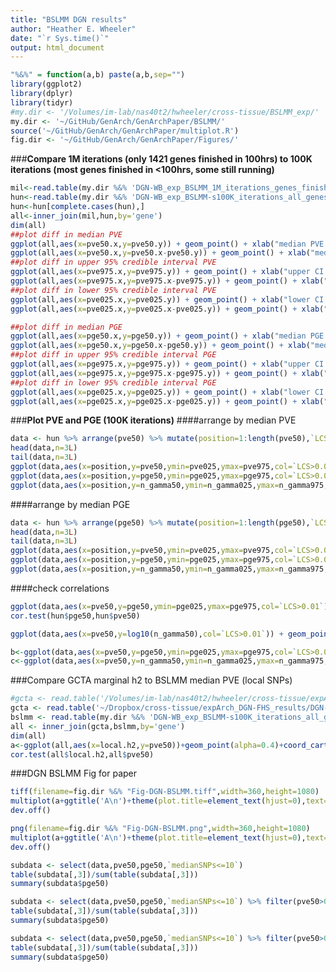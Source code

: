 ```yaml
---
title: "BSLMM DGN results"
author: "Heather E. Wheeler"
date: "`r Sys.time()`"
output: html_document
---
```


```r
"%&%" = function(a,b) paste(a,b,sep="")
library(ggplot2)
library(dplyr)
library(tidyr)
#my.dir <- '/Volumes/im-lab/nas40t2/hwheeler/cross-tissue/BSLMM_exp/'
my.dir <- '~/GitHub/GenArch/GenArchPaper/BSLMM/'
source('~/GitHub/GenArch/GenArchPaper/multiplot.R')
fig.dir <- '~/GitHub/GenArch/GenArchPaper/Figures/'
```

###**Compare 1M iterations (only 1421 genes finished in 100hrs) to 100K iterations (most genes finished in <100hrs, some still running)**
```r
mil<-read.table(my.dir %&% 'DGN-WB_exp_BSLMM_1M_iterations_genes_finished_in_100hrs_2015-06-16.txt',header=T)
hun<-read.table(my.dir %&% 'DGN-WB_exp_BSLMM-s100K_iterations_all_genes_2015-06-14.txt',header=T)
hun<-hun[complete.cases(hun),]
all<-inner_join(mil,hun,by='gene')
dim(all)
##plot diff in median PVE
ggplot(all,aes(x=pve50.x,y=pve50.y)) + geom_point() + xlab("median PVE (1M iterations)") + ylab("median PVE (100K iterations)") + geom_abline(c(0,1))
ggplot(all,aes(x=pve50.x,y=pve50.x-pve50.y)) + geom_point() + xlab("median PVE (1M iterations)") + ylab("med PVE (1M) - med PVE (100K)")
##plot diff in upper 95% credible interval PVE
ggplot(all,aes(x=pve975.x,y=pve975.y)) + geom_point() + xlab("upper CI PVE (1M iterations)") + ylab("upper CI PVE (100K iterations)") + geom_abline(c(0,1))
ggplot(all,aes(x=pve975.x,y=pve975.x-pve975.y)) + geom_point() + xlab("upper CI PVE (1M iterations)") + ylab("upper CI PVE (1M) - upper CI PVE (100K)")
##plot diff in lower 95% credible interval PVE
ggplot(all,aes(x=pve025.x,y=pve025.y)) + geom_point() + xlab("lower CI PVE (1M iterations)") + ylab("lower CI PVE (100K iterations)") + geom_abline(c(0,1))
ggplot(all,aes(x=pve025.x,y=pve025.x-pve025.y)) + geom_point() + xlab("lower CI PVE (1M iterations)") + ylab("lower CI PVE (1M) - lower CI PVE (100K)")

##plot diff in median PGE
ggplot(all,aes(x=pge50.x,y=pge50.y)) + geom_point() + xlab("median PGE (1M iterations)") + ylab("median PGE (100K iterations)") + geom_abline(c(0,1))
ggplot(all,aes(x=pge50.x,y=pge50.x-pge50.y)) + geom_point() + xlab("median PGE (1M iterations)") + ylab("med PGE (1M) - med PGE (100K)")
##plot diff in upper 95% credible interval PGE
ggplot(all,aes(x=pge975.x,y=pge975.y)) + geom_point() + xlab("upper CI PGE (1M iterations)") + ylab("upper CI PGE (100K iterations)") + geom_abline(c(0,1))
ggplot(all,aes(x=pge975.x,y=pge975.x-pge975.y)) + geom_point() + xlab("upper CI PGE (1M iterations)") + ylab("upper CI PGE (1M) - upper CI PGE (100K)")
##plot diff in lower 95% credible interval PGE
ggplot(all,aes(x=pge025.x,y=pge025.y)) + geom_point() + xlab("lower CI PGE (1M iterations)") + ylab("lower CI PGE (100K iterations)") + geom_abline(c(0,1))
ggplot(all,aes(x=pge025.x,y=pge025.x-pge025.y)) + geom_point() + xlab("lower CI PGE (1M iterations)") + ylab("lower CI PGE (1M) - lower CI PGE (100K)")
```

###**Plot PVE and PGE (100K iterations)**
####arrange by median PVE
```r
data <- hun %>% arrange(pve50) %>% mutate(position=1:length(pve50),`LCS>0.01`=pge025>0.01) 
head(data,n=3L)
tail(data,n=3L)
ggplot(data,aes(x=position,y=pve50,ymin=pve025,ymax=pve975,col=`LCS>0.01`)) + geom_pointrange(col='gray')+geom_point()
ggplot(data,aes(x=position,y=pge50,ymin=pge025,ymax=pge975,col=`LCS>0.01`)) + geom_pointrange(col='gray')+geom_point()
ggplot(data,aes(x=position,y=n_gamma50,ymin=n_gamma025,ymax=n_gamma975,col=`LCS>0.01`)) + geom_pointrange(col='gray')+geom_point()
```

####arrange by median PGE
```r
data <- hun %>% arrange(pge50) %>% mutate(position=1:length(pge50),`LCS>0.01`=pge025>0.01,`medianSNPs<=10`=n_gamma50<=10) 
head(data,n=3L)
tail(data,n=3L)
ggplot(data,aes(x=position,y=pve50,ymin=pve025,ymax=pve975,col=`LCS>0.01`)) + geom_pointrange(col='gray')+geom_point()
ggplot(data,aes(x=position,y=pge50,ymin=pge025,ymax=pge975,col=`LCS>0.01`)) + geom_pointrange(col='gray')+geom_point()
ggplot(data,aes(x=position,y=n_gamma50,ymin=n_gamma025,ymax=n_gamma975,col=`LCS>0.01`)) + geom_pointrange(col='gray')+geom_point()
```

####check correlations
```r
ggplot(data,aes(x=pve50,y=pge50,ymin=pge025,ymax=pge975,col=`LCS>0.01`)) + geom_pointrange(col='gray') + geom_point() + theme_bw() #theme_classic() for no grid
cor.test(hun$pge50,hun$pve50)

ggplot(data,aes(x=pve50,y=log10(n_gamma50),col=`LCS>0.01`)) + geom_point(alpha=0.3)

b<-ggplot(data,aes(x=pve50,y=pge50,ymin=pge025,ymax=pge975,col=`LCS>0.01`)) + geom_pointrange(col='gray') + geom_point() + theme_bw() + xlab("median PVE") + ylab("median PGE") + theme(legend.position = c(1,0),legend.justification = c(1,0))
c<-ggplot(data,aes(x=pve50,y=n_gamma50,ymin=n_gamma025,ymax=n_gamma975,col=`medianSNPs<=10`)) + geom_pointrange(col="gray") + geom_point(alpha=0.4) + theme_bw() + xlab("median PVE") + ylab("median number of SNPs") + theme(legend.position = c(1,1),legend.justification = c(1,1))
```

###Compare GCTA marginal h2 to BSLMM median PVE (local SNPs)
```r
#gcta <- read.table('/Volumes/im-lab/nas40t2/hwheeler/cross-tissue/expArch_DGN-WB_imputedGTs/DGN-WB.h2.all.models_FHSfdr0.05.all.Chr1-22_globalOtherChr.2015-03-18.txt',header=TRUE)
gcta <- read.table('~/Dropbox/cross-tissue/expArch_DGN-FHS_results/DGN-WB.h2.all.models_FHSfdr0.05.all.Chr1-22_globalOtherChr.2015-03-18.txt',header=TRUE)
bslmm <- read.table(my.dir %&% 'DGN-WB_exp_BSLMM-s100K_iterations_all_genes_2015-06-14.txt',header=T)
all <- inner_join(gcta,bslmm,by='gene')
dim(all)
a<-ggplot(all,aes(x=local.h2,y=pve50))+geom_point(alpha=0.4)+coord_cartesian(xlim=c(0,1),ylim=c(0,1))+xlab(expression("GCTA h"^2))+ylab('BSLMM PVE')+geom_abline(c(0,1),color='red')+theme_bw()
cor.test(all$local.h2,all$pve50)
```

###DGN BSLMM Fig for paper
```r
tiff(filename=fig.dir %&% "Fig-DGN-BSLMM.tiff",width=360,height=1080)
multiplot(a+ggtitle('A\n')+theme(plot.title=element_text(hjust=0),text=element_text(size=18)),b + ggtitle('B\n')+ theme(plot.title=element_text(hjust=0),text=element_text(size=18)),c + ggtitle('C\n')+ theme(plot.title=element_text(hjust=0),text=element_text(size=18)),cols=1)
dev.off()

png(filename=fig.dir %&% "Fig-DGN-BSLMM.png",width=360,height=1080)
multiplot(a+ggtitle('A\n')+theme(plot.title=element_text(hjust=0),text=element_text(size=18)),b + ggtitle('B\n')+ theme(plot.title=element_text(hjust=0),text=element_text(size=18)),c + ggtitle('C\n')+ theme(plot.title=element_text(hjust=0),text=element_text(size=18)),cols=1)
dev.off()

subdata <- select(data,pve50,pge50,`medianSNPs<=10`)
table(subdata[,3])/sum(table(subdata[,3]))
summary(subdata$pge50)

subdata <- select(data,pve50,pge50,`medianSNPs<=10`) %>% filter(pve50>0.10)
table(subdata[,3])/sum(table(subdata[,3]))
summary(subdata$pge50)

subdata <- select(data,pve50,pge50,`medianSNPs<=10`) %>% filter(pve50>0.50)
table(subdata[,3])/sum(table(subdata[,3]))
summary(subdata$pge50)
```

